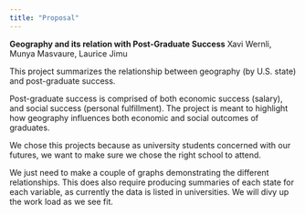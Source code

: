 ```yaml
---
title: "Proposal"
---
```


**Geography and its relation with Post-Graduate Success**
Xavi Wernli, Munya Masvaure, Laurice Jimu

This project summarizes the relationship between geography (by U.S. state) and post-graduate success.

Post-graduate success is comprised of both economic success (salary), and social success (personal fulfillment). The project is meant to highlight how geography influences both economic and social outcomes of graduates.

We chose this projects because as university students concerned with our futures, we want to make sure we chose the right school to attend. 

We just need to make a couple of graphs demonstrating the different relationships. This does also require producing summaries of each state for each variable, as currently the data is listed in universities. We will divy up the work load as we see fit.

